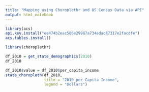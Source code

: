 ```yaml
---
title: "Mapping using Choroplethr and US Census Data via API"
output: html_notebook
---
```


```r
library(acs)
api.key.install("ee474b2eac586e29987a734edac87317e2facdfe")
acs.tables.install()
```
```r
library(choroplethr)

df_2010 = get_state_demographics(2010)
df_2010
```
```r
df_2010$value = df_2010$per_capita_income
state_choropleth(df_2010,
                 title = "2010 per Capita Income",
                 legend = "Dollars")

```
